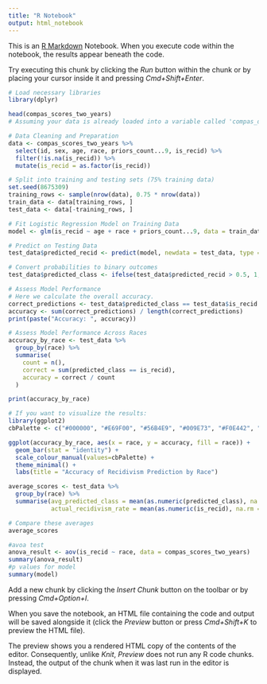 ```yaml
---
title: "R Notebook"
output: html_notebook
---
```


This is an [R Markdown](http://rmarkdown.rstudio.com) Notebook. When you execute code within the notebook, the results appear beneath the code. 

Try executing this chunk by clicking the *Run* button within the chunk or by placing your cursor inside it and pressing *Cmd+Shift+Enter*. 

```r
# Load necessary libraries
library(dplyr)

head(compas_scores_two_years)
# Assuming your data is already loaded into a variable called 'compas_data'

# Data Cleaning and Preparation
data <- compas_scores_two_years %>%
  select(id, sex, age, race, priors_count...9, is_recid) %>%
  filter(!is.na(is_recid)) %>%
  mutate(is_recid = as.factor(is_recid))

# Split into training and testing sets (75% training data)
set.seed(8675309)
training_rows <- sample(nrow(data), 0.75 * nrow(data))
train_data <- data[training_rows, ]
test_data <- data[-training_rows, ]

# Fit Logistic Regression Model on Training Data
model <- glm(is_recid ~ age + race + priors_count...9, data = train_data, family = "binomial")

# Predict on Testing Data
test_data$predicted_recid <- predict(model, newdata = test_data, type = "response")

# Convert probabilities to binary outcomes
test_data$predicted_class <- ifelse(test_data$predicted_recid > 0.5, 1, 0)

# Assess Model Performance
# Here we calculate the overall accuracy.
correct_predictions <- test_data$predicted_class == test_data$is_recid
accuracy <- sum(correct_predictions) / length(correct_predictions)
print(paste("Accuracy: ", accuracy))

# Assess Model Performance Across Races
accuracy_by_race <- test_data %>%
  group_by(race) %>%
  summarise(
    count = n(),
    correct = sum(predicted_class == is_recid),
    accuracy = correct / count
  )

print(accuracy_by_race)

# If you want to visualize the results:
library(ggplot2)
cbPalette <- c("#000000", "#E69F00", "#56B4E9", "#009E73", "#F0E442", "#0072B2", "#D55E00", "#CC79A7")

ggplot(accuracy_by_race, aes(x = race, y = accuracy, fill = race)) +
  geom_bar(stat = "identity") +
  scale_colour_manual(values=cbPalette) +
  theme_minimal() +
  labs(title = "Accuracy of Recidivism Prediction by Race")

average_scores <- test_data %>%
  group_by(race) %>%
  summarise(avg_predicted_class = mean(as.numeric(predicted_class), na.rm = TRUE),
            actual_recidivism_rate = mean(as.numeric(is_recid), na.rm = TRUE))

# Compare these averages
average_scores

#avoa test
anova_result <- aov(is_recid ~ race, data = compas_scores_two_years)
summary(anova_result)
#p values for model
summary(model)

```

Add a new chunk by clicking the *Insert Chunk* button on the toolbar or by pressing *Cmd+Option+I*.

When you save the notebook, an HTML file containing the code and output will be saved alongside it (click the *Preview* button or press *Cmd+Shift+K* to preview the HTML file). 

The preview shows you a rendered HTML copy of the contents of the editor. Consequently, unlike *Knit*, *Preview* does not run any R code chunks. Instead, the output of the chunk when it was last run in the editor is displayed.


